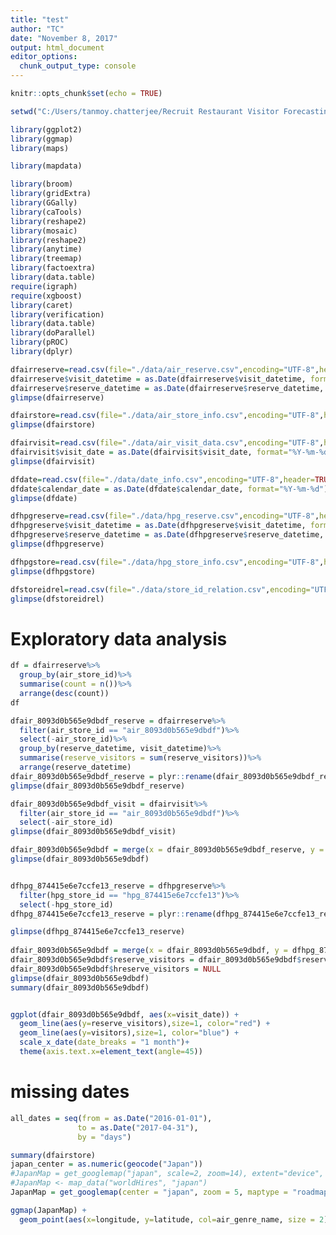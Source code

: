 ---
title: "test"
author: "TC"
date: "November 8, 2017"
output: html_document
editor_options: 
  chunk_output_type: console
---

```{r setup, include=FALSE}
knitr::opts_chunk$set(echo = TRUE)
```

```{r}
setwd("C:/Users/tanmoy.chatterjee/Recruit Restaurant Visitor Forecasting")
```

```{r}
library(ggplot2)
library(ggmap)
library(maps)

library(mapdata)

library(broom)
library(gridExtra)
library(GGally)
library(caTools)
library(reshape2)
library(mosaic)
library(reshape2)
library(anytime)
library(treemap)
library(factoextra)
library(data.table)
require(igraph)
require(xgboost)
library(caret)
library(verification)
library(data.table)
library(doParallel)
library(pROC)
library(dplyr)
```

```{r}
dfairreserve=read.csv(file="./data/air_reserve.csv",encoding="UTF-8",header=TRUE)
dfairreserve$visit_datetime = as.Date(dfairreserve$visit_datetime, format="%Y-%m-%d %H:%M:%S")
dfairreserve$reserve_datetime = as.Date(dfairreserve$reserve_datetime, format="%Y-%m-%d %H:%M:%S")
glimpse(dfairreserve)

dfairstore=read.csv(file="./data/air_store_info.csv",encoding="UTF-8",header=TRUE)
glimpse(dfairstore)

dfairvisit=read.csv(file="./data/air_visit_data.csv",encoding="UTF-8",header=TRUE)
dfairvisit$visit_date = as.Date(dfairvisit$visit_date, format="%Y-%m-%d")
glimpse(dfairvisit)

dfdate=read.csv(file="./data/date_info.csv",encoding="UTF-8",header=TRUE)
dfdate$calendar_date = as.Date(dfdate$calendar_date, format="%Y-%m-%d")
glimpse(dfdate)

dfhpgreserve=read.csv(file="./data/hpg_reserve.csv",encoding="UTF-8",header=TRUE)
dfhpgreserve$visit_datetime = as.Date(dfhpgreserve$visit_datetime, format="%Y-%m-%d %H:%M:%S")
dfhpgreserve$reserve_datetime = as.Date(dfhpgreserve$reserve_datetime, format="%Y-%m-%d %H:%M:%S")
glimpse(dfhpgreserve)

dfhpgstore=read.csv(file="./data/hpg_store_info.csv",encoding="UTF-8",header=TRUE)
glimpse(dfhpgstore)

dfstoreidrel=read.csv(file="./data/store_id_relation.csv",encoding="UTF-8",header=TRUE)
glimpse(dfstoreidrel)

```
# Exploratory data analysis

```{r}
df = dfairreserve%>%
  group_by(air_store_id)%>%
  summarise(count = n())%>%
  arrange(desc(count))
df

dfair_8093d0b565e9dbdf_reserve = dfairreserve%>%
  filter(air_store_id == "air_8093d0b565e9dbdf")%>%
  select(-air_store_id)%>%
  group_by(reserve_datetime, visit_datetime)%>%
  summarise(reserve_visitors = sum(reserve_visitors))%>%
  arrange(reserve_datetime)
dfair_8093d0b565e9dbdf_reserve = plyr::rename(dfair_8093d0b565e9dbdf_reserve, c("visit_datetime" = "visit_date"))
glimpse(dfair_8093d0b565e9dbdf_reserve)

dfair_8093d0b565e9dbdf_visit = dfairvisit%>%
  filter(air_store_id == "air_8093d0b565e9dbdf")%>%
  select(-air_store_id)
glimpse(dfair_8093d0b565e9dbdf_visit)

dfair_8093d0b565e9dbdf = merge(x = dfair_8093d0b565e9dbdf_reserve, y = dfair_8093d0b565e9dbdf_visit, by = "visit_date")
glimpse(dfair_8093d0b565e9dbdf)


dfhpg_874415e6e7ccfe13_reserve = dfhpgreserve%>%
  filter(hpg_store_id == "hpg_874415e6e7ccfe13")%>%
  select(-hpg_store_id)
dfhpg_874415e6e7ccfe13_reserve = plyr::rename(dfhpg_874415e6e7ccfe13_reserve, c("visit_datetime" = "visit_date", "reserve_visitors" = "hreserve_visitors"))

glimpse(dfhpg_874415e6e7ccfe13_reserve)
  
dfair_8093d0b565e9dbdf = merge(x = dfair_8093d0b565e9dbdf, y = dfhpg_874415e6e7ccfe13_reserve, by = c("reserve_datetime", "visit_date"))
dfair_8093d0b565e9dbdf$reserve_visitors = dfair_8093d0b565e9dbdf$reserve_visitors + dfair_8093d0b565e9dbdf$hreserve_visitors
dfair_8093d0b565e9dbdf$hreserve_visitors = NULL
glimpse(dfair_8093d0b565e9dbdf)
summary(dfair_8093d0b565e9dbdf)


ggplot(dfair_8093d0b565e9dbdf, aes(x=visit_date)) + 
  geom_line(aes(y=reserve_visitors),size=1, color="red") +
  geom_line(aes(y=visitors),size=1, color="blue") +
  scale_x_date(date_breaks = "1 month")+
  theme(axis.text.x=element_text(angle=45))

```
# missing dates

```{r}
all_dates = seq(from = as.Date("2016-01-01"), 
               to = as.Date("2017-04-31"), 
               by = "days")

```


```{r}
summary(dfairstore)
japan_center = as.numeric(geocode("Japan"))
#JapanMap = get_googlemap("japan", scale=2, zoom=14), extent="device", maptype="roadmap")
#JapanMap <- map_data("worldHires", "japan")
JapanMap = get_googlemap(center = "japan", zoom = 5, maptype = "roadmap", style = "feature:road|visibility:off&style=feature:administrative.locality|element:labels|visibility:off&style=feature:landscape|visibility:on|saturation:-100|lightness:50&style=feature:landscape|element:labels|visibility:off&style=feature:poi|visibility:off&style=feature:transit|visibility:off")

ggmap(JapanMap) + 
  geom_point(aes(x=longitude, y=latitude, col=air_genre_name, size = 2), data=dfairstore) 
```


